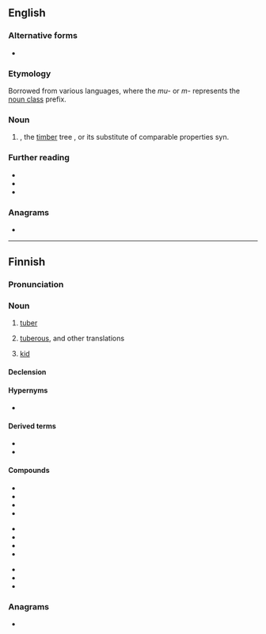 ==English==

===Alternative forms===
* {{alter|en|Mukula|mukwa|Mukwa}}

===Etymology===
Borrowed from various {{bor|en|bnt}} languages, where the ''mu-'' or ''m-'' represents the [[noun class]] prefix.

===Noun===
{{en-noun|-}}

# {{tlb|en|Zambia|Malawi}} {{vern|Transvaal teak}}, the [[timber]] tree {{taxlink|Pterocarpus angolensis|species}}, or its substitute of comparable properties {{taxlink|Pterocarpus tinctorius|species}} syn. {{taxlink|Pterocarpus chrysothrix|species}}

===Further reading===
* {{cite-web|author=Shi Yi|title=Chinese Demand for Bloodwood Cuts Into Congo’s Ecosystem|work=Earth Journalism Network|date=2017-01-20|url=https://earthjournalism.net/stories/chinese-demand-for-bloodwood-cuts-into-congo2019s-ecosystem|accessdate=21 August 2019|archiveurl=https://web.archive.org/web/20190821213600/https://earthjournalism.net/stories/chinese-demand-for-bloodwood-cuts-into-congo2019s-ecosystem|archivedate=21 August 2019}}
* {{cite-web|title=Saving trees or improving lives? Tackling illegal logging in Zambia's forests|author=Xue Weng, Paolo Cerutti, Penias Banda and Davison Gumbo|work=International Institute for Environment and Development|date=2017-04-19|url=https://www.iied.org/saving-trees-or-improving-lives}}
* {{cite-book|title=Informality, global capital, rural development and the environment: Mukula (rosewood) trade between China and Zambia|author=Paolo Omar Cerutti, Davison Gumbo, Kaala Moombe, George Schoneveld, Robert Nasi, Nils Bourland and Xiaoxue Weng|publisher=International Institute for Environment and Development|year=2018|url=https://pubs.iied.org/pdfs/13603IIED.pdf}}

===Anagrams===
* {{anagrams|en|a=aklmuu|Maluku}}

{{topics|en|Dalbergieae tribe plants|Woods}}

----

==Finnish==

===Pronunciation===
{{fi-pronunciation}}

===Noun===
{{fi-noun}}

# {{lb|fi|botany}} [[tuber]] {{gloss|fleshy underground stem}}
# {{lb|fi|modifier}} [[tuberous]], and other translations {{gloss|of, relating to, resembling, or producing tubers}}
#: {{ux|fi|'''mukula'''juures|'''tuberous''' root vegetable|inline=1}}
#: {{ux|fi|'''mukula'''kivi|cobblestone|inline=1}}
# {{lb|fi|colloquial}} [[kid]] {{gloss|little child}}

====Declension====
{{fi-decl-kulkija|mukul|a}}

====Hypernyms====
* {{l|fi|varastoelin}}

====Derived terms====
* {{l|fi|-mukulainen}}
* {{l|fi|mukuloida}}

====Compounds====
{{rel-top3|compounds}}
* {{l|fi|juurimukula}}
* {{l|fi|mukula-artisokka}}
* {{l|fi|mukulajuuri}}
* {{l|fi|mukulakasvi}}
{{rel-mid3}}
* {{l|fi|mukulakiveys}}
* {{l|fi|mukulakivi}}
* {{l|fi|mukulaleinikki}}
* {{l|fi|mukulaselleri}}
{{rel-mid3}}
* {{l|fi|mukulavarsi}}
* {{l|fi|perunanmukula}}
* {{l|fi|varsimukula}}
{{rel-bottom}}

===Anagrams===
* {{anagrams|fi|a=aklmuu|kuluma}}